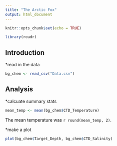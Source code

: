 ```yaml
---
title: "The Arctic Fox"
output: html_document
---
```


```r
knitr::opts_chunk$set(echo = TRUE)
```

```r
library(readr)
```

## Introduction

*read in the data

```r
bg_chem <- read_csv("Data.csv")
```


## Analysis

*calcuate summary stats
```r
mean_temp <- mean(bg_chem$CTD_Temperature)
```
The mean temperature was `r round(mean_temp, 2)`.

*make a plot
```r
plot(bg_chem$Target_Depth, bg_chem$CTD_Salinity)

```

